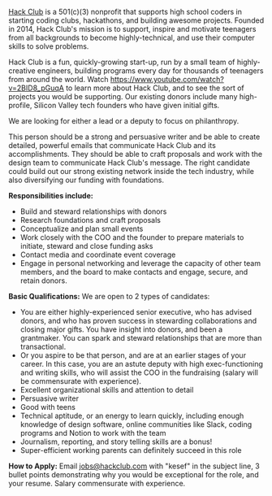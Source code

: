 [Hack Club](https://hackclub.com) is a 501(c)(3) nonprofit that supports high school coders in starting coding clubs, hackathons, and building awesome projects. Founded in 2014, Hack Club's mission is to support, inspire and motivate teenagers from all backgrounds to become highly-technical, and use their computer skills to solve problems.

Hack Club is a fun, quickly-growing start-up, run by a small team of highly-creative engineers, building programs every day for thousands of teenagers from around the world. Watch <https://www.youtube.com/watch?v=2BID8_pGuqA> to learn more about Hack Club, and to see the sort of projects you would be supporting. Our existing donors include many high-profile, Silicon Valley tech founders who have given initial gifts. 

We are looking for either a lead or a deputy to focus on philanthropy. 

This person should be a strong and persuasive writer and be able to create detailed, powerful emails that communicate Hack Club and its accomplishments. They should be able to craft proposals and work with the design team to communicate Hack Club's message. The right candidate could build out our strong existing network inside the tech industry, while also diversifying our funding with foundations.  

**Responsibilities include:**

- Build and steward relationships with donors
- Research foundations and craft proposals
- Conceptualize and plan small events
- Work closely with the COO and the founder to prepare materials to initiate, steward and close funding asks
- Contact media and coordinate event coverage
- Engage in personal networking and leverage the capacity of other team members, and the board to make contacts and engage, secure, and retain donors.

**Basic Qualifications:** We are open to 2 types of candidates:

- You are either highly-experienced senior executive, who has advised donors, and who has proven success in stewarding collaborations and closing major gifts. You have insight into donors, and been a grantmaker. You can spark and steward relationships that are more than transactional. 
- Or you aspire to be that person, and are at an earlier stages of your career. In this case, you are an astute deputy with high exec-functioning and writing skills, who will assist the COO in the fundraising (salary will be commensurate with experience). 
- Excellent organizational skills and attention to detail
- Persuasive writer 
- Good with teens
- Technical aptitude, or an energy to learn quickly, including enough knowledge of design software, online communities like Slack, coding programs and Notion to work with the team  
- Journalism, reporting, and story telling skills are a bonus!
- Super-efficient working parents can definitely succeed in this role

**How to Apply:** Email jobs@hackclub.com with "kesef" in the subject line, 3 bullet points demonstrating why you would be exceptional for the role, and your resume. Salary commensurate with experience.
